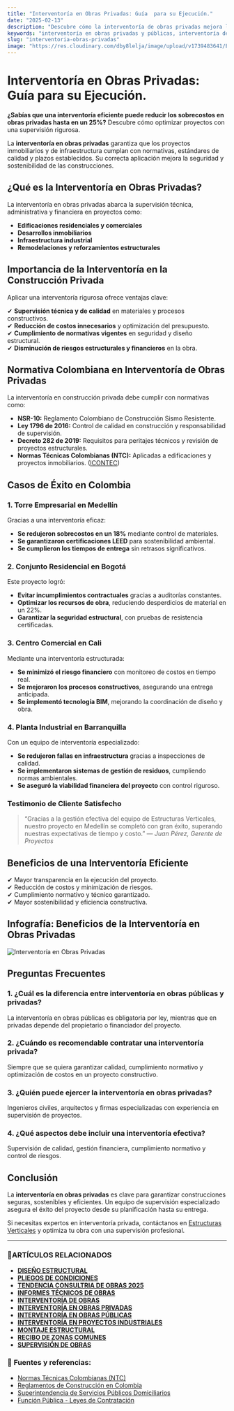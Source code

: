```yaml
---
title: "Interventoría en Obras Privadas: Guía  para su Ejecución."
date: "2025-02-13"
description: "Descubre cómo la interventoría de obras privadas mejora la calidad, seguridad y eficiencia de proyectos de construcción, garantizando cumplimiento normativo."
keywords: "interventoría en obras privadas y públicas, interventoría de obras privadas, interventoría de Construcción en obras privadas,  supervisión y control de construcción privada, control de calidad en edificaciones y proyectos inmobiliarios, gestión y auditoría de obras privadas en Colombia, normativa y regulación de interventoría privada, contratos y requisitos para interventoría en Colombia, interventoría en Bogotá, interventoría en Ibague, interventoría en principales ciudades de Colombia"
slug: "interventoria-obras-privadas"
image: "https://res.cloudinary.com/dby8lelja/image/upload/v1739483641/Estructuras%20Verticales%20e%20Ingenieros%20SAS/Imagenes%20Blog/interventoria_de_obras_privadas_nl6joi.webp"
---
```


# Interventoría en Obras Privadas: Guía  para su Ejecución.

**¿Sabías que una interventoría eficiente puede reducir los sobrecostos en obras privadas hasta en un 25%?** Descubre cómo optimizar proyectos con una supervisión rigurosa.

La **interventoría en obras privadas** garantiza que los proyectos inmobiliarios y de infraestructura cumplan con normativas, estándares de calidad y plazos establecidos. Su correcta aplicación mejora la seguridad y sostenibilidad de las construcciones.

## ¿Qué es la Interventoría en Obras Privadas?

La interventoría en obras privadas abarca la supervisión técnica, administrativa y financiera en proyectos como:

- **Edificaciones residenciales y comerciales**
- **Desarrollos inmobiliarios**
- **Infraestructura industrial**
- **Remodelaciones y reforzamientos estructurales**

## Importancia de la Interventoría en la Construcción Privada

Aplicar una interventoría rigurosa ofrece ventajas clave:

✔ **Supervisión técnica y de calidad** en materiales y procesos constructivos.  
✔ **Reducción de costos innecesarios** y optimización del presupuesto.  
✔ **Cumplimiento de normativas vigentes** en seguridad y diseño estructural.  
✔ **Disminución de riesgos estructurales y financieros** en la obra.  

## Normativa Colombiana en Interventoría de Obras Privadas

La interventoría en construcción privada debe cumplir con normativas como:

- **NSR-10:** Reglamento Colombiano de Construcción Sismo Resistente.
- **Ley 1796 de 2016:** Control de calidad en construcción y responsabilidad de supervisión.
- **Decreto 282 de 2019:** Requisitos para peritajes técnicos y revisión de proyectos estructurales.
- **Normas Técnicas Colombianas (NTC):** Aplicadas a edificaciones y proyectos inmobiliarios. ([ICONTEC](https://www.icontec.org/))

## Casos de Éxito en Colombia

### **1. Torre Empresarial en Medellín**

Gracias a una interventoría eficaz:
- **Se redujeron sobrecostos en un 18%** mediante control de materiales.
- **Se garantizaron certificaciones LEED** para sostenibilidad ambiental.
- **Se cumplieron los tiempos de entrega** sin retrasos significativos.

### **2. Conjunto Residencial en Bogotá**

Este proyecto logró:
- **Evitar incumplimientos contractuales** gracias a auditorías constantes.
- **Optimizar los recursos de obra**, reduciendo desperdicios de material en un 22%.
- **Garantizar la seguridad estructural**, con pruebas de resistencia certificadas.

### **3. Centro Comercial en Cali**

Mediante una interventoría estructurada:
- **Se minimizó el riesgo financiero** con monitoreo de costos en tiempo real.
- **Se mejoraron los procesos constructivos**, asegurando una entrega anticipada.
- **Se implementó tecnología BIM**, mejorando la coordinación de diseño y obra.

### **4. Planta Industrial en Barranquilla**

Con un equipo de interventoría especializado:
- **Se redujeron fallas en infraestructura** gracias a inspecciones de calidad.
- **Se implementaron sistemas de gestión de residuos**, cumpliendo normas ambientales.
- **Se aseguró la viabilidad financiera del proyecto** con control riguroso.


### Testimonio de Cliente Satisfecho
> “Gracias a la gestión efectiva del equipo de Estructuras Verticales, nuestro proyecto en Medellín se completó con gran éxito, superando nuestras expectativas de tiempo y costo.” — *Juan Pérez, Gerente de Proyectos*

## Beneficios de una Interventoría Eficiente

✔ Mayor transparencia en la ejecución del proyecto.  
✔ Reducción de costos y minimización de riesgos.  
✔ Cumplimiento normativo y técnico garantizado.  
✔ Mayor sostenibilidad y eficiencia constructiva.  

## Infografía: Beneficios de la Interventoría en Obras Privadas

![Interventoría en Obras Privadas](https://res.cloudinary.com/dby8lelja/image/upload/v1739577191/Estructuras%20Verticales%20e%20Ingenieros%20SAS/Imagenes%20Blog/interventoria_de_obras_privadas_infografia_pk2j3r.webp)

## Preguntas Frecuentes

### 1. ¿Cuál es la diferencia entre interventoría en obras públicas y privadas?
La interventoría en obras públicas es obligatoria por ley, mientras que en privadas depende del propietario o financiador del proyecto.

### 2. ¿Cuándo es recomendable contratar una interventoría privada?
Siempre que se quiera garantizar calidad, cumplimiento normativo y optimización de costos en un proyecto constructivo.

### 3. ¿Quién puede ejercer la interventoría en obras privadas?
Ingenieros civiles, arquitectos y firmas especializadas con experiencia en supervisión de proyectos.

### 4. ¿Qué aspectos debe incluir una interventoría efectiva?
Supervisión de calidad, gestión financiera, cumplimiento normativo y control de riesgos.

## Conclusión

La **interventoría en obras privadas** es clave para garantizar construcciones seguras, sostenibles y eficientes. Un equipo de supervisión especializado asegura el éxito del proyecto desde su planificación hasta su entrega.

Si necesitas expertos en interventoría privada, contáctanos en [Estructuras Verticales](https://www.estructurasverticales.com/) y optimiza tu obra con una supervisión profesional.

---

### 📌ARTÍCULOS RELACIONADOS

- **[DISEÑO ESTRUCTURAL](https://www.estructurasverticales.com/blog/diseno-estructural-construccion)**  
- **[PLIEGOS DE CONDICIONES](https://www.estructurasverticales.com/blog/elaboracion-pliegos-condiciones)**  
- **[TENDENCIA CONSULTRIA DE OBRAS 2025](https://www.estructurasverticales.com/blog/tendencias-consultoria-obras-2025)**
- **[INFORMES TÉCNICOS DE OBRAS](https://www.estructurasverticales.com/blog/informes-tecnicos-obras)**  
- **[INTERVENTORÍA DE OBRAS](https://www.estructurasverticales.com/blog/interventoria-obras-colombia)**  
- **[INTERVENTORÍA EN OBRAS PRIVADAS](https://www.estructurasverticales.com/blog/interventoria-obras-privadas)**  
- **[INTERVENTORÍA EN OBRAS PÚBLICAS](https://www.estructurasverticales.com/blog/interventoria-obras-publicas)**  
- **[INTERVENTORÍA EN PROYECTOS INDUSTRIALES](https://www.estructurasverticales.com/blog/interventoria-proyectos-industriales)**  
- **[MONTAJE ESTRUCTURAL](https://www.estructurasverticales.com/blog/montaje-estructural-construccion)**  
- **[RECIBO DE ZONAS COMUNES](https://www.estructurasverticales.com/blog/recibo-zonas-comunes-ph)**  
- **[SUPERVISIÓN DE OBRAS](https://www.estructurasverticales.com/blog/supervision-obras-construccion)**  

### 🔗 **Fuentes y referencias:**

- [Normas Técnicas Colombianas (NTC)](https://www.icontec.org/)
- [Reglamentos de Construcción en Colombia](https://www.minvivienda.gov.co/)
- [Superintendencia de Servicios Públicos Domiciliarios](https://www.superservicios.gov.co/)
- [Función Pública - Leyes de Contratación](https://www.funcionpublica.gov.co/)
